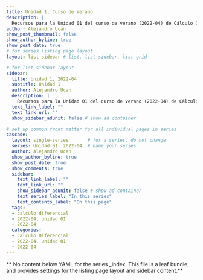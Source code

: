 ```yaml
---
title: Unidad 1, Curso de Verano
description: |
  Recursos para la Unidad 01 del curso de verano (2022-04) de Cálculo Diferencial
author: Alejandro Ucan
show_post_thumbnail: false
show_author_byline: true
show_post_date: true
# for series listing page layout
layout: list-sidebar # list, list-sidebar, list-grid

# for list-sidebar layout
sidebar: 
  title: Unidad 1, 2022-04
  subtitle: Unidad 1
  author: Alejandro Ucan
  description: |
    Recursos para la Unidad 01 del curso de verano (2022-04) de Cálculo Diferencial
  text_link_label: ""
  text_link_url: ""
  show_sidebar_adunit: false # show ad container

# set up common front matter for all individual pages in series
cascade:
  layout: single-series       # for a series, do not change
  series: Unidad 01, 2022-04  # name your series
  author: Alejandro Ucan
  show_author_byline: true
  show_post_date: true
  show_comments: true
  sidebar:
    text_link_label: ""
    text_link_url: ""
    show_sidebar_adunit: false # show ad container
    text_series_label: "In this series" 
    text_contents_label: "On this page" 
  tags:
  - calculo diferencial
  - 2022-04, unidad 01
  - 2022-04
  categories:
  - Calculo Diferencial
  - 2022-04, unidad 01
  - 2022-04
---
```


** No content below YAML for the series _index. This file is a leaf bundle, and provides settings for the listing page layout and sidebar content.**